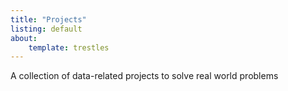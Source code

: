 ```yaml
---
title: "Projects"
listing: default
about:
    template: trestles
---
```


A collection of data-related projects to solve real world problems